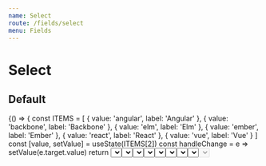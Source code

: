 ```yaml
---
name: Select
route: /fields/select
menu: Fields
---
```




# Select

## Default

<Playground>
  {() => {
    const ITEMS = [
      { value: 'angular', label: 'Angular' },
      { value: 'backbone', label: 'Backbone' },
      { value: 'elm', label: 'Elm' },
      { value: 'ember', label: 'Ember' },
      { value: 'react', label: 'React' },
      { value: 'vue', label: 'Vue' }
    ]
    const [value, setValue] = useState(ITEMS[2])
    const handleChange = e => setValue(e.target.value)
    return <Select options={ITEMS} name="default" onChange={handleChange} value={value} />
  }}
</Playground>

## Multiple values

Just add the `isMultiple` prop. Note: to be able to choose multiple values you must pass an array for the `value`.

<Playground>
  {() => {
    const ITEMS = [
      { value: 'angular', label: 'Angular' },
      { value: 'backbone', label: 'Backbone' },
      { value: 'elm', label: 'Elm' },
      { value: 'ember', label: 'Ember' },
      { value: 'react', label: 'React' },
      { value: 'vue', label: 'Vue' }
    ]
    const [value, setValue] = useState(ITEMS[2])
    const handleChange = e => setValue(e.target.value)
    return (
      <Select isMultiple options={ITEMS} name="multiple" onChange={console.debug} value={value} />
    )
  }}
</Playground>

## Searchable

To be able to filter (i.e. search) the results, add the `isSearchable` prop.

<Playground>
  {() => {
    const ITEMS = [
      { value: 'angular', label: 'Angular' },
      { value: 'backbone', label: 'Backbone' },
      { value: 'elm', label: 'Elm' },
      { value: 'ember', label: 'Ember' },
      { value: 'react', label: 'React' },
      { value: 'vue', label: 'Vue' }
    ]
    const [value, setValue] = useState(ITEMS[2])
    const handleChange = e => setValue(e.target.value)
    return <Select isSearchable options={ITEMS} name="searchable" onChange={handleChange} value={value} />
  }}
</Playground>

## Required

You can normally clear the selected value of a `Select` but if it's has a `required` prop we'll prevent the ability to remove a chosen option.

<Playground>
  {() => {
    const ITEMS = [
      { value: 'angular', label: 'Angular' },
      { value: 'backbone', label: 'Backbone' },
      { value: 'elm', label: 'Elm' },
      { value: 'ember', label: 'Ember' },
      { value: 'react', label: 'React' },
      { value: 'vue', label: 'Vue' }
    ]
    const [value, setValue] = useState(ITEMS[2])
    const handleChange = e => {
      console.debug('e', e.target)
      setValue(e.target.value)
    }
    return <Select required options={ITEMS} name="has_default" onChange={handleChange} value={value} />
  }}
</Playground>

## Creatable

If your field is searchable (i.e. has the `isSearchable` prop, you can _add_ items by passing the `isCreatable` prop. The returned item will be of the shape:

`{ value: 'name-to-be-kebab-cased', label: 'Name to be kebab-cased' }`

<Playground>
  {() => {
    const ITEMS = [
      { value: 'angular', label: 'Angular' },
      { value: 'backbone', label: 'Backbone' },
      { value: 'elm', label: 'Elm' },
      { value: 'ember', label: 'Ember' },
      { value: 'react', label: 'React' },
      { value: 'vue', label: 'Vue' }
    ]
    const [value, setValue] = useState(ITEMS[2])
    const handleChange = e => setValue(e.target.value)
    return (
      <Select isCreatable isSearchable options={ITEMS} name="creatable" onChange={handleChange} />
    )
  }}
</Playground>

## Sizes

Use size property with `sm` `md` or `lg`(default).

<Playground>
  {() => {
    const ITEMS = [
      { value: 'angular', label: 'Angular' },
      { value: 'backbone', label: 'Backbone' },
      { value: 'elm', label: 'Elm' },
      { value: 'ember', label: 'Ember' },
      { value: 'react', label: 'React' },
      { value: 'vue', label: 'Vue' }
    ]
    const [values, setValues] = useState({ small: ITEMS[2], medium: ITEMS[1], large: ITEMS[0] })
    const handleChange = e => setValues({ ...values, [e.target.name]: e.target.value })
    return (
      <>
        <Select
          options={ITEMS}
          name="small"
          onChange={handleChange}
          size="sm"
          value={values.small}
        />
        <Select
          options={ITEMS}
          name="medium"
          onChange={handleChange}
          size="md"
          value={values.medium}
        />
        <Select
          options={ITEMS}
          name="large"
          onChange={handleChange}
          size="lg"
          value={values.large}
        />
      </>
    )
  }}
</Playground>

## Disabled

<Playground>
  {() => {
    const ITEMS = [
      { value: 'angular', label: 'Angular' },
      { value: 'backbone', label: 'Backbone' },
      { value: 'elm', label: 'Elm' },
      { value: 'ember', label: 'Ember' },
      { value: 'react', label: 'React' },
      { value: 'vue', label: 'Vue' }
    ]
    const [value, setValue] = useState(ITEMS[2])
    const handleChange = e => setValue(e.target.value)
    return <Select disabled options={ITEMS} name="disabled" onChange={handleChange} />
  }}
</Playground>

## Properties

<Props of={Select} />
